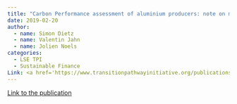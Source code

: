 ```yaml
---
title: "Carbon Performance assessment of aluminium producers: note on methodology"
date: 2019-02-20
author:
  - name: Simon Dietz
  - name: Valentin Jahn
  - name: Jolien Noels 
categories: 
  - LSE TPI
  - Sustainable Finance
Link: <a href='https://www.transitionpathwayinitiative.org/publications/uploads/2019-carbon-performance-assessment-of-aluminium-producers-note-on-methodology'>Link</a>
---
```


[Link to the publication](https://www.transitionpathwayinitiative.org/publications/uploads/2019-carbon-performance-assessment-of-aluminium-producers-note-on-methodology)